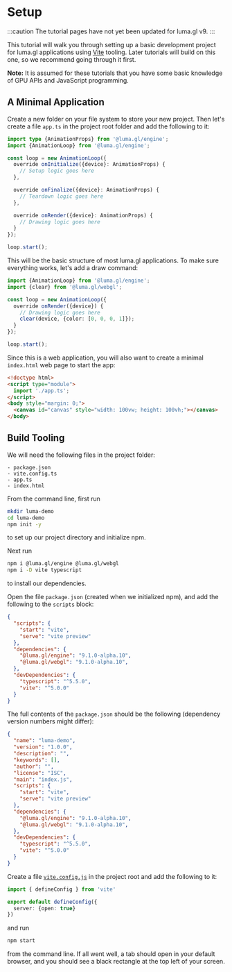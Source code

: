 # Setup

:::caution
The tutorial pages have not yet been updated for luma.gl v9. 
:::

This tutorial will walk you through setting up a basic development project for luma.gl applications using [Vite](https://vitejs.dev/) tooling. Later tutorials will build on this one, so we recommend going through it first.

**Note:** It is assumed for these tutorials that you have some basic knowledge of GPU APIs and JavaScript programming.

## A Minimal Application

Create a new folder on your file system to store your new project. 
Then let's create a file `app.ts` in the project root folder and add the following to it:

```typescript
import type {AnimationProps} from '@luma.gl/engine';
import {AnimationLoop} from '@luma.gl/engine';

const loop = new AnimationLoop({
  override onInitialize({device}: AnimationProps) {
    // Setup logic goes here
  },

  override onFinalize({device}: AnimationProps) {
    // Teardown logic goes here
  },

  override onRender({device}: AnimationProps) {
    // Drawing logic goes here
  }
});

loop.start();
```

This will be the basic structure of most luma.gl applications. 
To make sure everything works, let's add a draw command:

```typescript
import {AnimationLoop} from '@luma.gl/engine';
import {clear} from '@luma.gl/webgl';

const loop = new AnimationLoop({
  override onRender({device}) {
    // Drawing logic goes here
    clear(device, {color: [0, 0, 0, 1]});
  }
});

loop.start();
```

Since this is a web application, you will also want to create a minimal `index.html` web page to start the app:

```html
<!doctype html>
<script type="module">
  import './app.ts';
</script>
<body style="margin: 0;">
  <canvas id="canvas" style="width: 100vw; height: 100vh;"></canvas>
</body>
```


## Build Tooling

We will need the following files in the project folder:

```
- package.json
- vite.config.ts
- app.ts
- index.html
```

From the command line, first run

```bash
mkdir luma-demo
cd luma-demo
npm init -y
```

to set up our project directory and initialize npm.

Next run

```bash
npm i @luma.gl/engine @luma.gl/webgl
npm i -D vite typescript
```

to install our dependencies.

Open the file `package.json` (created when we initialized npm), and add the following to the `scripts` block:

```json
{
  "scripts": {
    "start": "vite",
    "serve": "vite preview"
  },
  "dependencies": {
    "@luma.gl/engine": "9.1.0-alpha.10",
    "@luma.gl/webgl": "9.1.0-alpha.10",
  },
  "devDependencies": {
    "typescript": "^5.5.0",
    "vite": "^5.0.0"
  }
}
```

The full contents of the `package.json` should be the following (dependency version numbers might differ):

```json
{
  "name": "luma-demo",
  "version": "1.0.0",
  "description": "",
  "keywords": [],
  "author": "",
  "license": "ISC",
  "main": "index.js",
  "scripts": {
    "start": "vite",
    "serve": "vite preview"
  },
  "dependencies": {
    "@luma.gl/engine": "9.1.0-alpha.10",
    "@luma.gl/webgl": "9.1.0-alpha.10",
  },
  "devDependencies": {
    "typescript": "^5.5.0",
    "vite": "^5.0.0"
  }
}
```

Create a file [`vite.config.js`](https://vitejs.dev/config/) in the project root and add the following to it:

```typescript
import { defineConfig } from 'vite'

export default defineConfig({
  server: {open: true}
})
```

and run

```bash
npm start
```

from the command line. If all went well, a tab should open in your default browser, 
and you should see a black rectangle at the top left of your screen.
